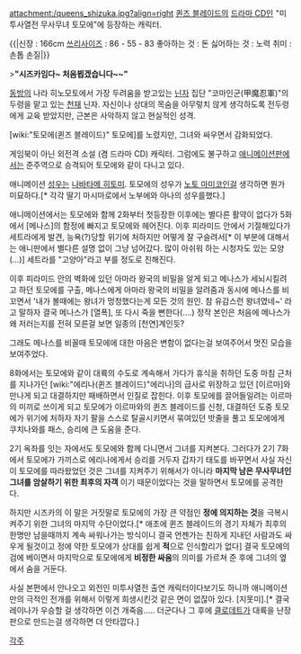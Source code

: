 attachment:/queens_shizuka.jpg?align=right [[퀸즈 블레이드]]의 [[드라마 CD]]인 "미투사열전 무사무녀 토모에"에 등장하는 캐릭터.

{{|신장 : 166cm
[[쓰리사이즈]] : 86 - 55 - 83
좋아하는 것 : 돈
싫어하는 것 : 노력
취미 : 손톱 손질|}}

>'''"시즈카임다~ 처음뵙겠습니다~~"'''

[[동방]]의 나라 히노모토에서 가장 두려움을 받고있는 [[닌자]] 집단 "코마인군(甲魔忍軍)"의 두령을 맡고 있는 [[천재]] 닌자. 자신이나 상대의 목숨을 아무렇치 않게 생각하도록 전두령에게 교육 받았지만, 근본은 사악하지 않고 현실적인 성격.

[wiki:"토모에(퀸즈 블레이드)" 토모에]를 노렸지만, 그녀와 싸우면서 감화되었다.

게임북이 아닌 외전격 소설 (겸 드라마 CD) 캐릭터. 그럼에도 불구하고 [[애니메이션]]판에서는 준주역으로 승격되어 토모에와 같이 다니고 있다. 

애니메이션 [[성우]]는 [[나바타메 히토미]]. 토모에의 성우가 [[노토 마미코]]인걸 생각하면 뭔가 미묘하다.[* 각각 딸기 마시마로에서 노부에와 아나의 성우를했다.] 

애니메이션에서는 토모에와 함께 2화부터 첫등장한 이후에는 별다른 활약이 없다가 5화에서 [메나스]의 함정에 빠지고 토모에와 헤어진다. 이후 피라미드 안에서 기절해있다가 세트라에게 발견, 능욕(?)당할 위기에 처하지만 어떻게 잘 구슬려서[* 이 부분에 대해서는 애니판에서 별다른 설명 없이 그냥 넘어갔다. 많이 아쉬워 하는 시청자도 있는 모양(…)] 세트라를 "고양아"라고 부를 정도로 친해진다.

이후 피라미드 안의 벽화에 있던 아마라 왕국의 비밀을 알게 되고 메나스가 세뇌시킬려고 하던 토모에를 구출, 메나스에게 아마라 왕국의 비밀을 알려줌과 동시에 메나스를 비꼬면서 '내가 볼때에는 왕녀가 멍청했다는게 모든 것의 원인. 참 유감스런 왕녀였네~' 라고 말하자 결국 메나스가 [열폭], 또 다시 죽을 뻔한다(....) 정작 본인은 처음에 메나스가 왜 저러는지를 전혀 모른걸 보면 일종의 [천연]계인듯?

그래도 메나스를 비꼴때 토모에에 대한 마음은 변함이 없다는걸 보여주어서 멋진 모습을 보여주었다.

8화에서는 토모에와 같이 대륙의 수도로 계속해서 가다가 휴식을 취하던 도중 마침 근처를 지나가던 [wiki:"에리나(퀸즈 블레이드)"에리나]의 급사로 위장하고 있던 [이르마]와 만나게 되고 대결하지만 패배하면서 인질로 잡힌다. 이후 토모에를 끌어들일려는 이르마의 미끼로 쓰이게 되고 토모에가 이르마와의 퀸즈 블레이드를 신청, 대결하던 도중 토모에가 위기에 처하자 자기 팔을 스스로 탈골시키면서 묶여있던 밧줄을 풀고 토모에에게 쿠치나와를 패스, 승리에 큰 도움을 준다.

2기 옥좌를 잇는 자에서도 토모에와 함께 다니면서 그녀를 지켜본다. 그러다가 2기 7화에서 토모에가 가끼스로 에리나에게서 승리를 거두자 갑자기 태도를 바꾸면서 사실 자신이 토모에를 따라왔었던 것은 그녀를 지켜주기 위해서가 아니라 '''마지막 남은 무사무녀인 그녀를 암살하기 위한 최후의 자객''' 이기 때문이었다는 것을 말하면서 토모에를 공격한다.

하지만 시즈카의 이 말은 거짓말로 토모에의 가장 큰 약점인 '''정에 의지하는 것'''을 극복시켜주기 위한 그녀의 마지막 수단이었다.[* 애초에 퀸즈 블레이드의 경기 자체가 최후의 한명만 남을때까지 계속 싸워나가는 방식이니 결국 언젠가는 친하게 지내던 사람과도 싸우게 될것이고 정에 약한 토모에가 상대를 쉽게 '''적'''으로 인식할리가 없다] 결국 토모에의 검에 베이면서 마지막으로 토모에에게 '''비정한 싸움'''의 의미를 가르쳐 준 후에 그녀의 옆에서 숨을 거둔다.

사실 본편에서 안나오고 외전인 미투사열전 출연 캐릭터이다보기도 하니까 애니메이션만의 극적인 전개를 위해서 이렇게 희생시킨것 같은 면이 없잖아 있다. [지못미].[* 결국 레이나가 우승할 걸 생각하면 이건 개죽음..... 더군다나 그 후에 [[클로데트]]가 대륙을 난장판으로 만드는걸 생각하면 더 안타깝다.]


[[각주]]
